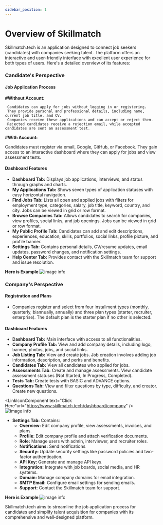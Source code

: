 ```yaml
---
sidebar_position: 1
---
```


# Overview of Skillmatch


Skillmatch.tech is an application designed to connect job seekers (candidates) with companies seeking talent. The platform offers an interactive and user-friendly interface with excellent user experience for both types of users. Here's a detailed overview of its features:

### Candidate's Perspective

#### Job Application Process
  **#Without Account:**

     Candidates can apply for jobs without logging in or registering.
     They provide personal and professional details, including name, current job title, and CV.
     Companies receive these applications and can accept or reject them.
     Rejected candidates receive a rejection email, while accepted candidates are sent an assessment test.

**#With Account:**

Candidates must register via email, Google, GitHub, or Facebook.
They gain access to an interactive dashboard where they can apply for jobs and view assessment tests.
#### Dashboard Features
- **Dashboard Tab:** Displays job applications, interviews, and status through graphs and charts.
- **My Applications Tab:** Shows seven types of application statuses with easy horizontal navigation.
- **Find Jobs Tab:** Lists all open and applied jobs with filters for employment type, categories, salary, job title, keyword, country, and city. Jobs can be viewed in grid or row format.
- **Browse Companies Tab:** Allows candidates to search for companies, view profiles, social links, and job openings. Jobs can be viewed in grid or row format.
- **My Public Profile Tab:** Candidates can add and edit descriptions, experiences, education, skills, portfolios, social links, profile picture, and profile banner.
- **Settings Tab:** Contains personal details, CV/resume updates, email updates, password changes, and notification settings.
- **Help Center Tab:** Provides contact with the Skillmatch team for support and issue resolution.

**Here is Example**
![image info](../../static/img/dashboard-candidate-side.png)
### Company's Perspective

#### Registration and Plans
- Companies register and select from four installment types (monthly, quarterly, biannually, annually) and three plan types (starter, recruiter, enterprise). The default plan is the starter plan if no other is selected.

#### Dashboard Features
- **Dashboard Tab:** Main interface with access to all functionalities.
- **Company Profile Tab:** View and add company details, including logo, banner, photos, jobs, and social links.
- **Job Listing Tab:** View and create jobs. Job creation involves adding job information, description, and perks and benefits.
- **Candidates Tab:** View all candidates who applied for jobs.
- **Assessments Tab:** Create and manage assessments. View candidate assessment statuses (Not Started, In Progress, Completed).
- **Tests Tab:** Create tests with BASIC and ADVANCE options.
- **Questions Tab:** View and filter questions by type, difficulty, and creator. Create new questions.

<LinkIconComponent  text="Click Here"url="https://www.skillmatch.tech/dashboard/company" />
  ![image info](../../static/img/company-sidebar.png)
- **Settings Tab:** Contains:
  - **Overview:** Edit company profile, view assessments, invoices, and plans.
  - **Profile:** Edit company profile and attach verification documents.
  - **Role:** Manage users with admin, interviewer, and recruiter roles.
  - **Notifications:** Send notifications.
  - **Security:** Update security settings like password policies and two-factor authentication.
  - **API Key:** Generate and manage API keys.
  - **Integration:** Integrate with job boards, social media, and HR systems.
  - **Domain:** Manage company domains for email integration.
  - **SMTP Email:** Configure email settings for sending emails.
  - **Support:** Contact the Skillmatch team for support.

**Here is Example**
  ![image info](../../static/img/company-settings-navbar.png)

Skillmatch.tech aims to streamline the job application process for candidates and simplify talent acquisition for companies with its comprehensive and well-designed platform.